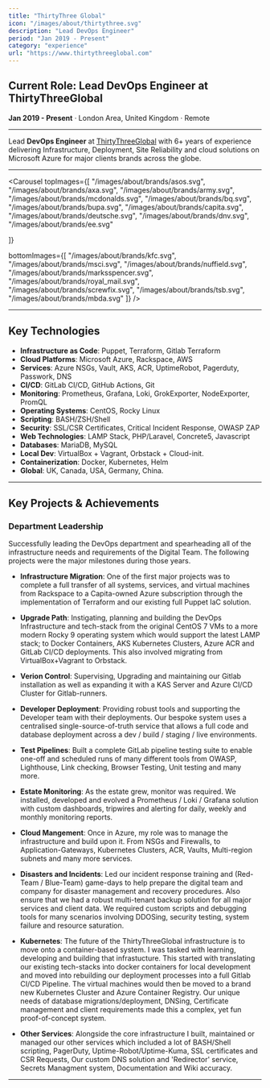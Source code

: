 ```yaml
---
title: "ThirtyThree Global"
icon: "/images/about/thirtythree.svg"
description: "Lead DevOps Engineer"
period: "Jan 2019 - Present"
category: "experience"
url: "https://www.thirtythreeglobal.com"
---
```



## Current Role: Lead DevOps Engineer at ThirtyThreeGlobal

**Jan 2019 - Present** · London Area, United Kingdom · Remote

---

Lead **DevOps Engineer** at [ThirtyThreeGlobal](https://www.ThirtyThreeGlobal.com) with 6+ years of experience delivering Infrastructure, Deployment, Site Reliability and cloud solutions on Microsoft Azure for major clients brands across the globe.

---

<Carousel topImages={[
	"/images/about/brands/asos.svg", 
	"/images/about/brands/axa.svg",
	"/images/about/brands/army.svg", 
	"/images/about/brands/mcdonalds.svg", 
	"/images/about/brands/bq.svg",
	"/images/about/brands/bupa.svg",
	"/images/about/brands/capita.svg",
	"/images/about/brands/deutsche.svg",
	"/images/about/brands/dnv.svg",
	"/images/about/brands/ee.svg"
	
]} 

bottomImages={[
	"/images/about/brands/kfc.svg",
	"/images/about/brands/msci.svg",
	"/images/about/brands/nuffield.svg",
	"/images/about/brands/marksspencer.svg",
	"/images/about/brands/royal_mail.svg",
	"/images/about/brands/screwfix.svg",
	"/images/about/brands/tsb.svg",
	"/images/about/brands/mbda.svg"
]} />

---



## Key Technologies

- **Infrastructure as Code**: Puppet, Terraform, Gitlab Terraform
- **Cloud Platforms**: Microsoft Azure, Rackspace, AWS
- **Services**: Azure NSGs, Vault, AKS, ACR, UptimeRobot, Pagerduty, Passwork, DNS
- **CI/CD**: GitLab CI/CD, GitHub Actions, Git
- **Monitoring**: Prometheus, Grafana, Loki, GrokExporter, NodeExporter, PromQL
- **Operating Systems**: CentOS, Rocky Linux
- **Scripting**: BASH/ZSH/Shell
- **Security**: SSL/CSR Certificates, Critical Incident Response, OWASP ZAP 
- **Web Technologies**: LAMP Stack, PHP/Laravel, Concrete5, Javascript
- **Databases**: MariaDB, MySQL
- **Local Dev**: VirtualBox + Vagrant, Orbstack + Cloud-init.
- **Containerization**: Docker, Kubernetes, Helm
- **Global**: UK, Canada, USA, Germany, China.

---

## Key Projects & Achievements

### Department Leadership
Successfully leading the DevOps department and spearheading all of the infrastructure needs and requirements of the Digital Team. The following projects were the major milestones during those years.

- **Infrastructure Migration**: One of the first major projects was to complete a full transfer of all systems, services, and virtual machines from Rackspace to a Capita-owned Azure subscription through the implementation of Terraform and our existing full Puppet IaC solution.

- **Upgrade Path**: Instigating, planning and building the DevOps Infrastructure and tech-stack from the original CentOS 7 VMs to a more modern Rocky 9 operating system which would support the latest LAMP stack; to Docker Containers, AKS Kubernetes Clusters, Azure ACR and GitLab CI/CD deployments. This also involved migrating from VirtualBox+Vagrant to Orbstack. 

- **Verion Control**: Supervising, Upgrading and maintaining our Gitlab installation as well as expanding it with a KAS Server and Azure CI/CD Cluster for Gitlab-runners.

- **Developer Deployment**: Providing robust tools and supporting the Developer team with their deployments. Our bespoke system uses a centralised single-source-of-truth service that allows a full code and database deployment across a dev / build / staging / live environments.

- **Test Pipelines**: Built a complete GitLab pipeline testing suite to enable one-off and scheduled runs of many different tools from OWASP, Lighthouse, Link checking, Browser Testing, Unit testing and many more.

- **Estate Monitoring**: As the estate grew, monitor was required. We installed, developed and evolved a Prometheus / Loki / Grafana solution with custom dashboards, tripwires and alerting for daily, weekly and monthly monitoring reports. 

- **Cloud Mangement**: Once in Azure, my role was to manage the infrastructure and build upon it. From NSGs and Firewalls, to Application-Gateways, Kubernetes Clusters, ACR, Vaults, Multi-region subnets and many more services.

- **Disasters and Incidents**: Led our incident response training and (Red-Team / Blue-Team) game-days to help prepare the digital team and company for disaster management and recovery procedures. Also ensure that we had a robust multi-tenant backup solution for all major services and client data. We required custom scripts and debugging tools for many scenarios involving DDOSing, security testing, system failure and resource saturation. 

- **Kubernetes**: The future of the ThirtyThreeGlobal infrastructure is to move onto a container-based system. I was tasked with learning, developing and building that infrastucture. This started with translating our existing tech-stacks into docker containers for local development and moved into rebuilding our deployment processes into a full Gitlab CI/CD Pipeline. The virtual machines would then be moved to a brand new Kubernetes Cluster and Azure Container Registry. Our unique needs of database migrations/deployment, DNSing, Certificate management and client requirements made this a complex, yet fun proof-of-concept system.

- **Other Services**: Alongside the core infrastructure I built, maintained or managed our other services which included a lot of BASH/Shell scripting, PagerDuty, Uptime-Robot/Uptime-Kuma, SSL certificates and CSR Requests, Our custom DNS solution and 'Redirector' service, Secrets Managment system, Documentation and Wiki accuracy.

---
